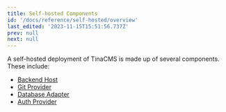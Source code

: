 ```yaml
---
title: Self-hosted Components
id: '/docs/reference/self-hosted/overview'
last_edited: '2023-11-15T15:51:56.737Z'
prev: null
next: null
---
```


A self-hosted deployment of TinaCMS is made up of several components. These include:

- [Backend Host](/docs/reference/self-hosted/tina-backend/nextjs)
- [Git Provider](/docs/reference/self-hosted/git-provider/overview)
- [Database Adapter](/docs/reference/self-hosted/database-adapter/overview)
- [Auth Provider](/docs/reference/self-hosted/auth-provider/overview)
